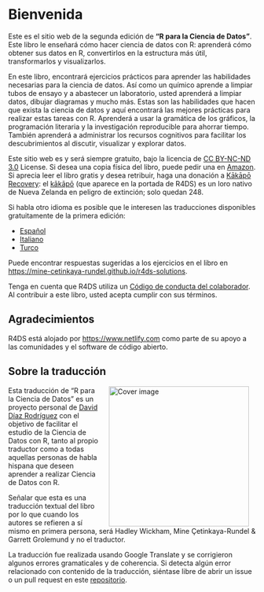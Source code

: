 # Bienvenida {.unnumbered}

Este es el sitio web de la segunda edición de **"R para la Ciencia de Datos"**.
Este libro le enseñará cómo hacer ciencia de datos con R: aprenderá cómo obtener sus datos en R, convertirlos en la estructura más útil, transformarlos y visualizarlos.

En este libro, encontrará ejercicios prácticos para aprender las habilidades necesarias para la ciencia de datos.
Así como un químico aprende a limpiar tubos de ensayo y a abastecer un laboratorio, usted aprenderá a limpiar datos, dibujar diagramas y mucho más.
Estas son las habilidades que hacen que exista la ciencia de datos y aquí encontrará las mejores prácticas para realizar estas tareas con R.
Aprenderá a usar la gramática de los gráficos, la programación literaria y la investigación reproducible para ahorrar tiempo.
También aprenderá a administrar los recursos cognitivos para facilitar los descubrimientos al discutir, visualizar y explorar datos.

Este sitio web es y será siempre gratuito, bajo la licencia de [CC BY-NC-ND 3.0](https://creativecommons.org/licenses/by-nc-nd/3.0/us/) License.
Si desea una copia física del libro, puede pedir una en [Amazon](https://www.amazon.com/dp/1492097403?&tag=hadlwick-20).
Si aprecia leer el libro gratis y desea retribuir, haga una donación a [Kākāpō Recovery](https://www.doc.govt.nz/kakapo-donate): el [kākāpō](https://www.youtube.com/watch?v=9T1vfsHYiKY) (que aparece en la portada de R4DS) es un loro nativo de Nueva Zelanda en peligro de extinción; solo quedan 248.

Si habla otro idioma es posible que le interesen las traducciones disponibles gratuitamente de la primera edición:

-   [Español](http://es.r4ds.hadley.nz)
-   [Italiano](https://it.r4ds.hadley.nz)
-   [Turco](https://tr.r4ds.hadley.nz)

Puede encontrar respuestas sugeridas a los ejercicios en el libro en <https://mine-cetinkaya-rundel.github.io/r4ds-solutions>.

Tenga en cuenta que R4DS utiliza un [Código de conducta del colaborador](https://contributor-covenant.org/version/2/0/CODE_OF_CONDUCT.html).
Al contribuir a este libro, usted acepta cumplir con sus términos.

## Agradecimientos {.unnumbered}

R4DS está alojado por <https://www.netlify.com> como parte de su apoyo a las comunidades y el software de código abierto.

## Sobre la traducción

<a href="https://amzn.to/2aHLAQ1"><img src="logo.png" alt="Cover image" width="285" align="right" style="margin: 0 1em 0 1em"/></a> Esta traducción de "R para la Ciencia de Datos" es un proyecto personal de [David Díaz Rodríguez](https://github.com/davidrsch) con el objetivo de facilitar el estudio de la Ciencia de Datos con R, tanto al propio traductor como a todas aquellas personas de habla hispana que deseen aprender a realizar Ciencia de Datos con R.

Señalar que esta es una traducción textual del libro por lo que cuando los autores se refieren a sí mismo en primera persona, será Hadley Wickham, Mine Çetinkaya-Rundel & Garrett Grolemund y no el traductor.

La traducción fue realizada usando Google Translate y se corrigieron algunos errores gramaticales y de coherencia.
Si detecta algún error relacionado con contenido de la traducción, siéntase libre de abrir un issue o un pull request en este [repositorio](https://github.com/davidrsch/r4dses).
